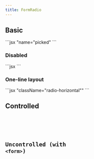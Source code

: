 ```yaml
---
title: FormRadio
---
```



<PrelineAstro client:load />

## Basic

<Tabs>
  <TabItem label="Preview">
    <Card>
      <div class="not-content">
        <FormRadio
          client:load
          name="picked"
          label="Pick what you like"
          options={[
            { value: "apple", label: "Apple" },
            { value: "banana", label: "Banana" },
            {
              value: "orange",
              label: "Orange",
            },
            {
              value: "others",
              label: "Others",
            },
          ]}
        />
      </div>
    </Card>
  </TabItem>
  <TabItem label="Code">
    ```jsx "name="picked"
    <FormRadio
      name="picked"
      label="Pick what you like"
      options={[
        { value: "apple", label: "Apple" },
        { value: "banana", label: "Banana" },
        {
          value: "orange",
          label: "Orange",
        },
        {
          value: "others",
          label: "Others",
        },
      ]}
    />
    ```
  </TabItem>
</Tabs>

### Disabled

<Tabs>
  <TabItem label="Preview">
    <Card>
      <div class="not-content">
        <FormRadio
          client:load
          disabled={true}
          name="picked"
          label="Pick what you like"
          options={[
            { value: "apple", label: "Apple" },
            { value: "banana", label: "Banana" },
            {
              value: "orange",
              label: "Orange",
            },
            {
              value: "others",
              label: "Others",
            },
          ]}
        />
      </div>
    </Card>
  </TabItem>
  <TabItem label="Code">
    ```jsx
    <FormRadio
      disabled={true}
      name="picked"
      label="Pick what you like"
      options={[
        { value: "apple", label: "Apple" },
        { value: "banana", label: "Banana" },
        {
          value: "orange",
          label: "Orange",
        },
        {
          value: "others",
          label: "Others",
        },
      ]}
    />
    ```
  </TabItem>
</Tabs>

### One-line layout

<Tabs>
  <TabItem label="Preview">
    <Card>
      <div class="not-content">
        <FormRadio
          client:load
          name="picked"
          label="Is it true that you're so cool that ice cubes are jealous of you?"
          options={[
            { value: true, label: "Yes" },
            { value: false, label: "No" },
          ]}
          className="radio-horizontal"
        />
      </div>
    </Card>
  </TabItem>
  <TabItem label="Code">
    ```jsx "className="radio-horizontal""
    <FormRadio
      name="picked"
      label="Is it true that you're so cool that ice cubes are jealous of you?"
      options={[
        { value: true, label: "Yes" },
        { value: false, label: "No" },
      ]}
      className="radio-horizontal"
    />
    ```
  </TabItem>
</Tabs>

## Controlled

<Tabs>
  <TabItem label="Preview">
    <Card>
      <div class="not-content">
        <Controlled client:load />
      </div>
    </Card>
  </TabItem>
  <TabItem label="Code">
    <Code code={ControlledRaw} lang="tsx" />
  </TabItem>
</Tabs>

## Uncontrolled (with `<form>`)

<Tabs>
  <TabItem label="Preview">
    <Card>
      <div class="not-content">
        <Uncontrolled client:load />
      </div>
    </Card>
  </TabItem>
  <TabItem label="Code">
    <Code code={UncontrolledRaw} lang="tsx" />
  </TabItem>
</Tabs>
